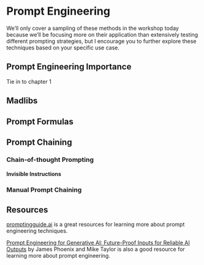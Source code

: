 # Prompt Engineering

We'll only cover a sampling of these methods in the workshop today because we'll be focusing more on their application than extensively testing different prompting strategies, but I encourage you to further explore these techniques based on your specific use case.

## Prompt Engineering Importance

Tie in to chapter 1

## Madlibs

## Prompt Formulas

## Prompt Chaining

### Chain-of-thought Prompting

#### Invisible Instructions

### Manual Prompt Chaining

## Resources

[promptingguide.ai](https://www.promptingguide.ai/){target="_blank"} is a great resources for learning more about prompt engineering techniques.

[Prompt Engineering for Generative AI: Future-Proof Inputs for Reliable AI Outputs](https://www.oreilly.com/library/view/prompt-engineering-for/9781098153427/){target="_blank"} by James Phoenix and Mike Taylor is also a good resource for learning more about prompt engineering. 
